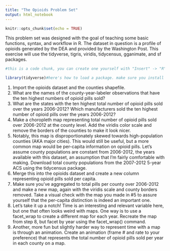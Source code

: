 ```yaml
---
title: "The Opioids Problem Set"
output: html_notebook
---
```


```r
knitr::opts_chunk$set(echo = TRUE)
```

This problem set was designed with the goal of teaching some basic functions, syntax, and workflow in R. The dataset in question is a profile of opioids generated by the DEA and provided by the Washington Post. This exercise will use the tidyverse, tigris, viridis, tidycensus, gganimate, and sf packages. 

```r
#this is a code chunk, you can create one yourself with "Insert" -> "R" or by just typing "```{r}" and pressing enter. You can comment with the hash key. 

library(tidyverse)#here's how to load a package. make sure you install it in the console with install_packages(PACKAGE_NAME) first. 
```

1. Import the opioids dataset and the counties shapefile. 
2. What are the names of the county-year-labeler observations that have the ten highest numbers of opioid pills sold? 
3. What are the states with the ten highest total number of opioid pills sold over the years 2006-2012? Which manufacturers sold the ten highest number of opioid pills over the years 2006-2012? 
4. Make a choropleth map representing total number of opioid pills sold over 2006-2012 at the county level. Add the viridis color scale and remove the borders of the counties to make it look nicer. 
5. Notably, this map is disproportionately skewed towards high-population counties (AKA major cities). This would still be useful, but a more common map would be per-capita information on opioid pills. Let’s assume county populations are constant from 2006-2012, the years available with this dataset, an assumption that I’m fairly comfortable with making. Download total county populations from the 2007-2012 5-year ACS using the tidycensus package. 
6. Merge this into the opioids dataset and create a new column representing opioid pills sold per capita. 
7. Make sure you’ve aggregated to total pills per county over 2006-2012 and make a new map, again with the viridis scale and county borders removed. Take a visual check with the map you made in #5 to assure yourself that the per-capita distinction is indeed an important one. 
8. Let’s take it up a notch! Time is an interesting and relevant variable here, but one that often looks weird with maps. One way is to use a facet_wrap to create a different map for each year. Recreate the map from step 8, but facet by year using the facet_wrap() command. 
9. Another, more fun but slightly harder way to represent time with a map is through an animation. Create an animation (frame # and rate to your preference) that represents the total number of opioid pills sold per year in each county on a map. 
